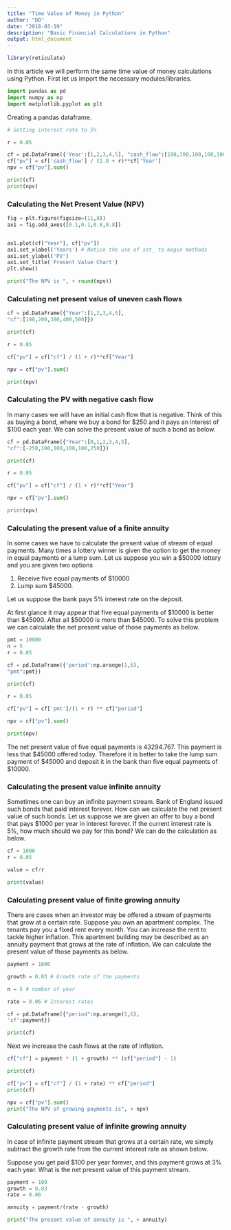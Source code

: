 ```yaml
---
title: "Time Value of Money in Python"
author: "DD"
date: "2018-03-19"
description: "Basic Financial Calculations in Python"
output: html_document
---
```


```r
library(reticulate)

```


In this article we will perform the same time value of money calculations using Python. First let us import the necessary modules/libraries.

```python

import pandas as pd
import numpy as np
import matplotlib.pyplot as plt

```

Creating a pandas dataframe.

```python

# Setting interest rate to 5%

r = 0.05

cf = pd.DataFrame({'Year':[1,2,3,4,5], "cash_flow":[100,100,100,100,100]})
cf["pv"] = cf['cash_flow'] / (1.0 + r)**cf['Year']
npv = cf["pv"].sum()

print(cf)
print(npv)


```

### Calculating the Net Present Value (NPV)

```python

fig = plt.figure(figsize=(11,8))
ax1 = fig.add_axes([0.1,0.1,0.8,0.8])


ax1.plot(cf["Year"], cf["pv"])
ax1.set_xlabel('Years') # Notice the use of set_ to begin methods
ax1.set_ylabel('PV')
ax1.set_title('Present Value Chart')
plt.show()

print("The NPV is ", + round(npv))

```


### Calculating net present value of uneven cash flows

```python

cf = pd.DataFrame({"Year":[1,2,3,4,5],
"cf":[100,200,300,400,500]})

print(cf)

```

```python

r = 0.05

cf["pv"] = cf["cf"] / (1 + r)**cf["Year"]

npv = cf["pv"].sum()

print(npv)

```

### Calculating the PV with negative cash flow

In many cases we will have an initial cash flow that is negative. Think of this as buying a bond, where we buy a bond for \$250 and it pays an interest of $100 each year. We can solve the present value of such a bond as below.

```python

cf = pd.DataFrame({"Year":[0,1,2,3,4,5],
"cf":[-250,100,100,100,100,250]})

print(cf)

```

```python

r = 0.05

cf["pv"] = cf["cf"] / (1 + r)**cf["Year"]

npv = cf["pv"].sum()

print(npv)


```


### Calculating the present value of a finite annuity

In some cases we have to calculate the present value of stream of equal payments. Many times a lottery winner is given the option to get the money in equal payments or a lump sum. Let us suppose you win a $50000 lottery and you are given two options

1. Receive five equal payments of $10000
2. Lump sum $45000.

Let us suppose the bank pays 5% interest rate on the deposit.

At first glance it may appear that five equal payments of \$10000 is better than \$45000. After all \$50000 is more than $45000. To solve this problem we can calculate the net present value of those payments as below.

```python

pmt = 10000
n = 5
r = 0.05

cf = pd.DataFrame({'period':np.arange(1,6),
"pmt":pmt})

print(cf)


```

```python

r = 0.05

cf["pv"] = cf['pmt']/(1 + r) ** cf["period"]

npv = cf["pv"].sum()

print(npv)

```


The net present value of five equal payments is 43294.767. This payment is less that \$45000 offered today. Therefore it is better to take the lump sum payment of \$45000 and deposit it in the bank than five equal payments of \$10000.

### Calculating the present value infinite annuity

Sometimes one can buy an infinite payment stream. Bank of England issued such bonds that paid interest forever. How can we calculate the net present value of such bonds. Let us suppose we are given an offer to buy a bond that pays $1000 per year in interest forever. If the current interest rate is 5%, how much should we pay for this bond? We can do the calculation as below.

```python

cf = 1000
r = 0.05

value = cf/r

print(value)

```


### Calculating present value of finite growing annuity

There are cases when an investor may be offered a stream of payments that grow at a certain rate. Suppose you own an apartment complex. The tenants pay you a fixed rent every month. You can increase the rent to tackle higher inflation. This apartment building may be described as an annuity payment that grows at the rate of inflation. We can calculate the present value of those payments as below.

```python

payment = 1000

growth = 0.03 # Growth rate of the payments

n = 5 # number of year

rate = 0.06 # Interest rates

cf = pd.DataFrame({"period":np.arange(1,6),
'cf':payment})

print(cf)

```

Next we increase the cash flows at the rate of inflation.

```python

cf["cf"] = payment * (1 + growth) ** (cf["period"] - 1)

print(cf)

```

```python

cf["pv"] = cf["cf"] / (1 + rate) ** cf["period"]
print(cf)

```

```python

npv = cf["pv"].sum()
print("The NPV of growing payments is", + npv)


```


### Calculating present value of infinite growing annuity

In case of infinite payment stream that grows at a certain rate, we simply subtract the growth rate from the current interest rate as shown below.

Suppose you get paid $100 per year forever, and this payment grows at 3% each year. What is the net present value of this payment stream.


```python

payment = 100
growth = 0.03
rate = 0.06

annuity = payment/(rate - growth)

print("The present value of annuity is ", + annuity)

```



